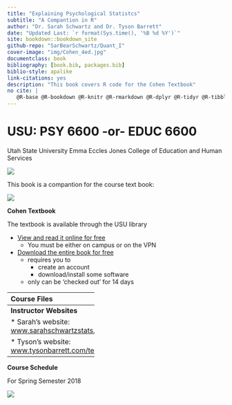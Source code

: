 ```yaml
--- 
title: "Explaining Psychological Statistcs"
subtitle: "A Compantion in R"
author: "Dr. Sarah Schwartz and Dr. Tyson Barrett"
date: "Updated Last: `r format(Sys.time(), '%B %d %Y')`"
site: bookdown::bookdown_site
github-repo: "SarBearSchwartz/Quant_I"
cover-image: "img/Cohen_4ed.jpg"
documentclass: book
bibliography: [book.bib, packages.bib]
biblio-style: apalike
link-citations: yes
description: "This book covers R code for the Cohen Textbook"
no cite: |
   @R-base @R-bookdown @R-knitr @R-rmarkdown @R-dplyr @R-tidyr @R-tibble @R-ggplot2 @R-readxl @R-haven @R-psych @R-furniture
---
```



# USU: PSY 6600 -or- EDUC 6600 {-}

Utah State University
Emma Eccles Jones College of Education and Human Services

![](img/headers/RDA1_logo.png)



This book is a compantion for the course text book:

![](img/Cohen_4ed.jpg)

**Cohen Textbook**

The textbook is available through the USU library

* [View and read it online for free](http://site.ebrary.com/lib/usulibraries/reader.action?docID=10809658)  
    + You must be either on campus or on the VPN

* [Download the entire book for free](https://ebookcentral-proquest-com.dist.lib.usu.edu/lib/USU/detail.action?docID=1563061)
    + requires you to 
        - create an account
        - download/install some software
    + only can be 'checked out' for 14 days

----------------------------
**Course Files**

All files may be downloaded from the [BOX folder](https://usu.app.box.com/s/nsnga773p9o823shxr243z39brmlc35y)

* Icons and image files *(png or jpg)*
* Datasets *(excel or SPSS format)*
* Assignments *(pdf and Rmd)*

----------------------------
**Instructor Websites**

* Sarah's website: [www.sarahschwartzstats.com](http://www.sarahschwartzstats.com/)

* Tyson's website: [www.tysonbarrett.com/teaching/](http://tysonbarrett.com/teaching/)


----------------------------
**Course Schedule**

For Spring Semester 2018

![](img/Sched_1-16-18.PNG)


